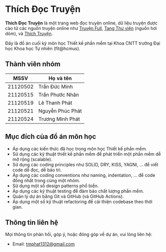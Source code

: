 # Thích Đọc Truyện

**Thích Đọc Truyện** là một trang web đọc truyện online, dữ liệu truyện được cào từ các nguồn truyện online như [Truyện Full](https://truyenfull.vn/), [Tang Thư viện](https://truyen.tangthuvien.vn/) (nguồn hơi dỏm), và [Thích Truyện](https://thichtruyen.vn/).

Đây là đồ án cuối kỳ môn học Thiết kề phần mềm tại Khoa CNTT trường Đại học Khoa học Tự nhiên (fit@hcmus).

## Thành viên nhóm

| MSSV       | Họ và tên        |
| ---------- | ---------------- |
| 21120502   | Trần Đức Minh    |
| 21120515   | Trần Phước Nhân  |
| 21120519   | Lê Thanh Phát    |
| 21120521   | Nguyễn Phúc Phát |
| 21120524   | Trương Minh Phát |

## Mục đích của đồ án môn học

- Áp dụng các kiến thức đã học trong môn học Thiết kế phần mềm.
- Sử dụng các kỹ thuật thiết kế phần mềm để phát triển một phần mềm dễ mở rộng (scalable).
- Sử dụng các coding principles như SOLID, DRY, KISS, YAGNI, ... để viết code dễ đọc, dễ bảo trì.
- Áp dụng các coding conventions như naming, indentation, ... để code đồng nhất trong cùng một nhóm.
- Sử dụng một số design patterns phổ biển.
- Áp dụng các kỹ thuật testing để đảm bảo chất lượng phần mềm.
- Quản lý dự án bằng Git và GitHub (và GitHub Actions).
- Áp dụng một số kỹ thuật refactoring để cải thiện codebase theo thời gian.

## Thông tin liên hệ

Mọi thông tin phản hồi, góp ý, hoặc đóng góp về dự án, vui lòng liên hệ:

- Email: [tmphat1312@gmail.com](mailto:tmphat1312@gmail.com)